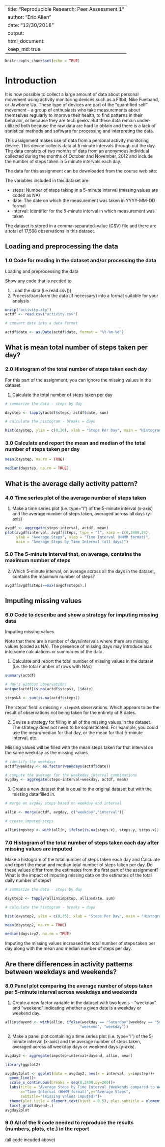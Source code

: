 
---
title: "Reproducible Research: Peer Assessment 1"
author: "Eric Allen"
date: "12/30/2018"
output: 
  html_document:
    keep_md: true
---

```r
knitr::opts_chunk$set(echo = TRUE)
```

# Introduction

It is now possible to collect a large amount of data about personal movement using activity monitoring devices such as a Fitbit, Nike Fuelband, or Jawbone Up. These type of devices are part of the “quantified self” movement – a group of enthusiasts who take measurements about themselves regularly to improve their health, to find patterns in their behavior, or because they are tech geeks. But these data remain under-utilized both because the raw data are hard to obtain and there is a lack of statistical methods and software for processing and interpreting the data.

This assignment makes use of data from a personal activity monitoring device. This device collects data at 5 minute intervals through out the day. The data consists of two months of data from an anonymous individual collected during the months of October and November, 2012 and include the number of steps taken in 5 minute intervals each day.

The data for this assignment can be downloaded from the course web site:

The variables included in this dataset are:

* steps: Number of steps taking in a 5-minute interval (missing values are coded as NA)
* date: The date on which the measurement was taken in YYYY-MM-DD format
* interval: Identifier for the 5-minute interval in which measurement was taken

The dataset is stored in a comma-separated-value (CSV) file and there are a total of 17,568 observations in this dataset.

## Loading and preprocessing the data

### 1.0 Code for reading in the dataset and/or processing the data

Loading and preprocessing the data

Show any code that is needed to

1. Load the data (i.e.read.csv())
2. Process/transform the data (if necessary) into a format suitable for your analysis

```r
unzip("activity.zip")
actdf <- read.csv("activity.csv")

# convert date into a data format

actdf$date <- as.Date(actdf$date, format = "%Y-%m-%d")

```

## What is mean total number of steps taken per day?

### 2.0 Histogram of the total number of steps taken each day

For this part of the assignment, you can ignore the missing values in the dataset.

1. Calculate the total number of steps taken per day

```r

# summarize the data - steps by day

daystep <- tapply(actdf$steps, actdf$date, sum)

# calculate the histogram - breaks = days

hist(daystep, ylim = c(0,30), xlab = "Steps Per Day", main = "Histogram of Steps per Day")

```

### 3.0 Calculate and report the mean and median of the total number of steps taken per day

```r
mean(daystep, na.rm = TRUE)
```

```r
median(daystep, na.rm = TRUE)
```

## What is the average daily activity pattern?

### 4.0 Time series plot of the average number of steps taken

1. Make a time series plot (i.e. type="l") of the 5-minute interval (x-axis) and the average number of steps taken, averaged across all days (y-axis)

```r

avgdf <- aggregate(steps~interval, actdf, mean)
plot(avgdf$interval, avgdf$steps, type = "l", xaxp = c(0,2400,24), 
     ylab = "Average Steps", xlab = "Time Interval (HHMM format)", 
     main = "Average Steps by Time Interval (all days)")


```

### 5.0 The 5-minute interval that, on average, contains the maximum number of steps

2. Which 5-minute interval, on average across all the days in the dataset, contains the maximum number of steps?

```r

avgdf[avgdf$steps==max(avgdf$steps),]

```

## Imputing missing values

### 6.0 Code to describe and show a strategy for imputing missing data

Imputing missing values

Note that there are a number of days/intervals where there are missing values (coded as NA). The presence of missing days may introduce bias into some calculations or summaries of the data.

1. Calculate and report the total number of missing values in the dataset (i.e. the total number of rows with NAs)

```r

summary(actdf)

# day's without observations
unique(actdf[is.na(actdf$steps), ]$date)

stepsNA <- sum(is.na(actdf$steps))

```

The 'steps' field is missing `r stepsNA` observations. Which appears to be the result of observations not being taken for the entirety of 8 dates.

2. Devise a strategy for filling in all of the missing values in the dataset. The strategy does not need to be sophisticated. For example, you could use the mean/median for that day, or the mean for that 5-minute interval, etc.

Missing values will be filled with the mean steps taken for that interval on the same weekday as the missing values.

```r

# identify the weekdays
actdf$weekday <- as.factor(weekdays(actdf$date))

# compute the average for the weekeday interval combinations
avgday <- aggregate(steps~interval+weekday, actdf, mean)


```


3. Create a new dataset that is equal to the original dataset but with the missing data filled in.

```r

# merge on avgday steps based on weekday and interval

allin <- merge(actdf, avgday, c("weekday","interval"))

# create imputed steps

allin$impstep <- with(allin, ifelse(is.na(steps.x), steps.y, steps.x))

```

### 7.0  Histogram of the total number of steps taken each day after missing values are imputed

Make a histogram of the total number of steps taken each day and Calculate and report the mean and median total number of steps taken per day. Do these values differ from the estimates from the first part of the assignment? What is the impact of imputing missing data on the estimates of the total daily number of steps?

```r

# summarize the data - steps by day

daystep2 <- tapply(allin$impstep, allin$date, sum)

# calculate the histogram - breaks = days

hist(daystep2, ylim = c(0,35), xlab = "Steps Per Day", main = "Histogram of Steps per Day (missing values imputed)")

```

```r
mean(daystep2, na.rm = TRUE)
```

```r
median(daystep2, na.rm = TRUE)
```

Imputing the missing values increased the total number of steps taken per day along with the mean and median number of steps per day.  

## Are there differences in activity patterns between weekdays and weekends?

### 8.0 Panel plot comparing the average number of steps taken per 5-minute interval across weekdays and weekends

1. Create a new factor variable in the dataset with two levels – “weekday” and “weekend” indicating whether a given date is a weekday or weekend day.

```r

allin$dayend <- with(allin, ifelse(weekday == "Saturday"|weekday == "Sunday", 
                                  "weekend", "weekday"))

```


2. Make a panel plot containing a time series plot (i.e. type="l") of the 5-minute interval (x-axis) and the average number of steps taken, averaged across all weekday days or weekend days (y-axis). 

```r

avgday2 <- aggregate(impstep~interval+dayend, allin, mean)

library(ggplot2)

avgday2plot <- ggplot(data = avgday2, aes(x = interval, y=impstep))+ 
  geom_line()+
  scale_x_continuous(breaks = seq(0,2400,by=200))+
  labs(title = "Average Steps by Time Interval (Weekends compared to Weekdays)",
       x="Time Interval (HHMM format)",y="Average Steps",
       subtitle="(missing values imputed)")+
  theme(plot.title = element_text(hjust = 0.5), plot.subtitle = element_text(hjust = 0.5))+
  facet_grid(dayend~.)      
avgday2plot

```


### 9.0 All of the R code needed to reproduce the results (numbers, plots, etc.) in the report

(all code incuded above)

